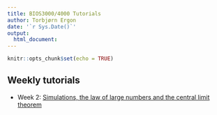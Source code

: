 ```yaml
---
title: BIOS3000/4000 Tutorials
author: Torbjørn Ergon
date: '`r Sys.Date()`'
output:
  html_document:
---
```


```r
knitr::opts_chunk$set(echo = TRUE)
```


## Weekly tutorials

* Week 2: [Simulations, the law of large numbers and
  the central limit theorem](https://torbjore.github.io/bios3000_tutorials/Week02/Tutorial_BIOS3000_Week02_Simulations.html)

